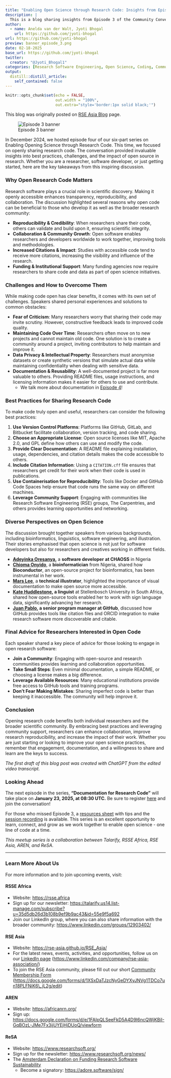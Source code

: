```yaml
---
title: "Enabling Open Science through Research Code: Insights from Episode 3 - Opening up Research Code"
description: |
  This is a blog sharing insights from Episode 3 of the Community Conversation series 'Enabling Open Science Through Research Code'.
author:
  - name: Anelda van der Walt, Jyoti Bhogal
    url: https://github.com/jyoti-bhogal
url: https://github.com/jyoti-bhogal
preview: banner_episode_3.png
date: 02-18-2025
base_url: https://github.com/jyoti-bhogal
twitter:
  creator: "@Jyoti_Bhogal1"
categories: [Research Software Engineering, Open Science, Coding, Community Building, Experience Blog]
output:
  distill::distill_article:
    self_contained: false
---
```


```r
knitr::opts_chunk$set(echo = FALSE,
                      out.width = "100%",
                      out.extra="style='border:1px solid black;'")
```

This blog was originally posted on [RSE Asia Blog](https://rse-asia.github.io/RSE_Asia/blog/2025-02-18-EOSTRC_ep_3/) page.


![Episode 3 banner](banner_episode_3.png)

In December 2024, we hosted episode four of our six-part series on Enabling Opening Science through Research Code. This time, we focused on openly sharing research code. The conversation provided invaluable insights into best practices, challenges, and the impact of open source in research. Whether you are a researcher, software developer, or just getting started, here are the key takeaways from this inspiring discussion.

### **Why Open Research Code Matters**

Research software plays a crucial role in scientific discovery. Making it openly accessible enhances transparency, reproducibility, and collaboration. The discussion highlighted several reasons why open code can be beneficial to those who develop it as well as the broader research community:

* **Reproducibility & Credibility**: When researchers share their code, others can validate and build upon it, ensuring scientific integrity.  
* **Collaboration & Community Growth**: Open software enables researchers and developers worldwide to work together, improving tools and methodologies.  
* **Increased Citations & Impact**: Studies with accessible code tend to receive more citations, increasing the visibility and influence of the research.  
* **Funding & Institutional Support**: Many funding agencies now require researchers to share code and data as part of open science initiatives.

### **Challenges and How to Overcome Them**

While making code open has clear benefits, it comes with its own set of challenges. Speakers shared personal experiences and solutions to common obstacles:

* **Fear of Criticism**: Many researchers worry that sharing their code may invite scrutiny. However, constructive feedback leads to improved code quality.  
* **Maintaining Code Over Time**: Researchers often move on to new projects and cannot maintain old code. One solution is to create a community around a project, inviting contributors to help maintain and improve it.  
* **Data Privacy & Intellectual Property**: Researchers must anonymise datasets or create synthetic versions that simulate actual data while maintaining confidentiality when dealing with sensitive data.  
* **Documentation & Reusability**: A well-documented project is far more valuable to others. Providing README files, usage instructions, and licensing information makes it easier for others to use and contribute.   
  * We talk more about documentation in [Episode 4](https://zenodo.org/records/14833914)\!

### **Best Practices for Sharing Research Code**

To make code truly open and useful, researchers can consider the following best practices:

1. **Use Version Control Platforms**: Platforms like GitHub, GitLab, and Bitbucket facilitate collaboration, version tracking, and code sharing.  
2. **Choose an Appropriate License**: Open source licenses like MIT, Apache 2.0, and GPL define how others can use and modify the code.  
3. **Provide Clear Documentation**: A README file explaining installation, usage, dependencies, and citation details makes the code accessible to others.  
4. **Include Citation Information**: Using a `CITATION.cff` file ensures that researchers get credit for their work when their code is used in publications.  
5. **Use Containerisation for Reproducibility**: Tools like Docker and GitHub Code Spaces help ensure that code runs the same way on different machines.  
6. **Leverage Community Support**: Engaging with communities like Research Software Engineering (RSE) groups, The Carpentries, and others provides learning opportunities and networking.

### **Diverse Perspectives on Open Science**

The discussion brought together speakers from various backgrounds, including bioinformatics, linguistics, software engineering, and illustration. Their stories emphasised that open science is not just for software developers but also for researchers and creatives working in different fields.

* [**Adeyinka Oresanya**](https://linkedin.com/in/adeyinkaoresanya)**,** a **software developer** **at CHAOSS** in Nigeria  
* [**Chioma Onyido**](https://www.linkedin.com/in/chioma-onyido/), a **bioinformatician** from Nigeria, shared how **Bioconductor**, an open-source project for bioinformatics, has been instrumental in her work.  
* [**Mars Lee**](https://www.linkedin.com/in/mars-lee/), a **technical illustrator**, highlighted the importance of visual documentation to make open source more accessible.  
* [**Kate Huddlestone**](https://www.researchgate.net/profile/Kate-Huddlestone)**, a linguist** at Stellenbosch University in South Africa, shared how open-source tools enabled her to work with sign language data, significantly advancing her research.  
* [**Juan Pablo**](https://orcid.org/0009-0003-0208-8480)**, a senior program manager at GitHub**, discussed how GitHub provides tools like citation files and ORCID integration to make research software more discoverable and citable.

### **Final Advice for Researchers Interested in Open Code**

Each speaker shared a key piece of advice for those looking to engage in open research software:

* **Join a Community**: Engaging with open-source and research communities provides learning and collaboration opportunities.  
* **Take Small Steps**: Even minimal documentation, a simple README, or choosing a license makes a big difference.  
* **Leverage Available Resources**: Many educational institutions provide free access to GitHub tools and training programs.  
* **Don’t Fear Making Mistakes**: Sharing imperfect code is better than keeping it inaccessible. The community will help improve it.

### **Conclusion**

Opening research code benefits both individual researchers and the broader scientific community. By embracing best practices and leveraging community support, researchers can enhance collaboration, improve research reproducibility, and increase the impact of their work. Whether you are just starting or looking to improve your open science practices, remember that engagement, documentation, and a willingness to share and learn are the keys to success.

*The first draft of this blog post was created with ChatGPT from the edited video transcript.*

### **Looking Ahead**

The next episode in the series, **"Documentation for Research Code"** will take place on **January 23, 2025, at 08:30 UTC.** Be sure to register [here](https://us06web.zoom.us/meeting/register/tZ0scOmspz0iH9IMt4yxc0O37uEUUiPxYDxa#/registration) and join the conversation\!

For those who missed Episode 3, a [resources sheet](https://zenodo.org/records/14833789) with tips and the [session recording](https://www.youtube.com/watch?v=cDq9UMSOkhs) is available. This series is an excellent opportunity to learn, connect, and grow as we work together to enable open science \- one line of code at a time.

*This meetup series is a collaboration between Talarify, RSSE Africa, RSE Asia, AREN, and ReSA.* 

------------------------------------------------------------------------

### **Learn More About Us**

For more information and to join upcoming events, visit:

#### RSSE Africa

-   Website: <https://rsse.africa>\
-   Sign up for our newsletter: <https://talarify.us14.list-manage.com/subscribe?u=35d5db26d3b108b9ef9b9ac43&id=55e9f5a692>\
-   Join our LinkedIn group, where you can also share information with the broader community: <https://www.linkedin.com/groups/12903402/>

#### RSE Asia

-   Website: <https://rse-asia.github.io/RSE_Asia/>\
-   For the latest news, events, activities, and opportunities, follow us on our [LinkedIn page](https://www.linkedin.com/company/rse-asia-association/) (<https://www.linkedin.com/company/rse-asia-association/>)\
-   To join the RSE Asia community, please fill out our short [Community Membership Form](https://docs.google.com/forms/d/1XSxDaTJzcNyGeDYXyJNVg1TDCo7un18PLFNiK6_jL2g/edit) ([https://docs.google.com/forms/d/1XSxDaTJzcNyGeDYXyJNVg1TDCo7un18PLFNiK6\\\_jL2g/edit](https://docs.google.com/forms/d/1XSxDaTJzcNyGeDYXyJNVg1TDCo7un18PLFNiK6_jL2g/edit){.uri})

#### AREN

-   Website: <https://africanrn.org/>\
-   Sign up: <https://docs.google.com/forms/d/e/1FAIpQLSeeFkD5A4D9l6ncQWjKBiI-GqBOzL-JMe7Fx3ijUYEjHjDUoQ/viewform>

#### ReSA

-   Website: <https://www.researchsoft.org/>\
-   Sign up for the newsletter: <https://www.researchsoft.org/news/>\
-   The [Amsterdam Declaration on Funding Research Software Sustainability](https://ogyaqy.clicks.mlsend.com/ty/c/eyJ2Ijoie1wiYVwiOjc3ODEyOSxcImxcIjoxMzM1MDk5NDcxNDA4Njc3OTMsXCJyXCI6MTMzNTA5OTQ4NTg4OTUwNzkzfSIsInMiOiJiMTU2Y2FhYzI3YjQyZjI1In0)
    -   Become a signatory: <https://adore.software/sign/>


